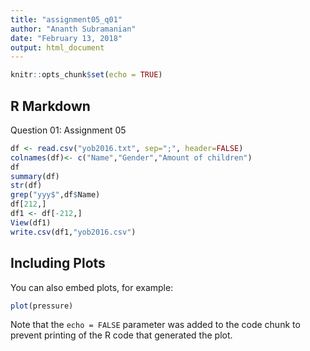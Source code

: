---
title: "assignment05_q01"
author: "Ananth Subramanian"
date: "February 13, 2018"
output: html_document
---

```{r setup, include=FALSE}
knitr::opts_chunk$set(echo = TRUE)
```

## R Markdown

Question 01: Assignment 05

```{r yob2016}
df <- read.csv("yob2016.txt", sep=";", header=FALSE)
colnames(df)<- c("Name","Gender","Amount of children")
df
summary(df)
str(df)
grep("yyy$",df$Name)
df[212,]
df1 <- df[-212,]
View(df1)
write.csv(df1,"yob2016.csv")
```

## Including Plots

You can also embed plots, for example:

```{r pressure, echo=FALSE}
plot(pressure)
```

Note that the `echo = FALSE` parameter was added to the code chunk to prevent printing of the R code that generated the plot.
